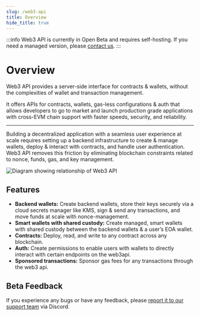 ```yaml
---
slug: /web3-api
title: Overview
hide_title: true
---
```


:::info
Web3 API is currently in Open Beta and requires self-hosting. If you need a managed version, please [contact us](https://thirdweb.com/contact-us).
:::

# Overview

Web3 API provides a server-side interface for contracts & wallets, without the complexities of wallet and transaction management.

It offers APIs for contracts, wallets, gas-less configurations & auth that allows developers to go to market and launch production grade applications with cross-EVM chain support with faster speeds, security, and reliability.

---

Building a decentralized application with a seamless user experience at scale requires setting up a backend infrastructure to create & manage wallets, deploy & interact with contracts, and handle user authentication. Web3 API removes this friction by eliminating blockchain constraints related to nonce, funds, gas, and key management.

![Diagram showing relationship of Web3 API](./assets/web3-api-arch.png)

## Features

- **Backend wallets:** Create backend wallets, store their keys securely via a cloud secrets manager like KMS, sign & send any transactions, and move funds at scale with nonce-management.
- **Smart wallets with shared custody:** Create managed, smart wallets with shared custody between the backend wallets & a user’s EOA wallet.
- **Contracts:** Deploy, read, and write to any contract across any blockchain.
- **Auth:** Create permissions to enable users with wallets to directly interact with certain endpoints on the web3api.
- **Sponsored transactions:** Sponsor gas fees for any transactions through the web3 api.

## Beta Feedback

If you experience any bugs or have any feedback, please [report it to our support team](https://discord.gg/thirdweb) via Discord.
